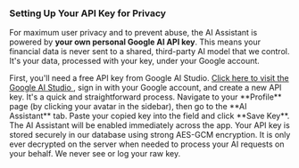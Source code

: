 <a id='ai-assistant-setup'></a>
### <Icon name='keyRound' /> Setting Up Your API Key for Privacy

For maximum user privacy and to prevent abuse, the AI Assistant is powered by **your own personal Google AI API key**. This means your financial data is never sent to a shared, third-party AI model that we control. It's your data, processed with your key, under your Google account.

<Step number={1} title='Get Your Google AI Key'>
  First, you'll need a free API key from Google AI Studio.
  <a
    href='https://aistudio.google.com/app/apikey'
    target='_blank'
    rel='noopener noreferrer'
    className='text-primary font-medium underline underline-offset-4'
  >
    Click here to visit the Google AI Studio
  </a>
  , sign in with your Google account, and create a new API key. It's a quick and straightforward
  process.
</Step>

<Step number={2} title='Save Your Key in Expense Pro'>
  Navigate to your **Profile** page (by clicking your avatar in the sidebar), then go to the **AI
  Assistant** tab. Paste your copied key into the field and click **Save Key**. The AI Assistant
  will be enabled immediately across the app.
</Step>

<Alert>
  Your API key is stored securely in our database using strong AES-GCM encryption. It is only ever
  decrypted on the server when needed to process your AI requests on your behalf. We never see or
  log your raw key.
</Alert>
